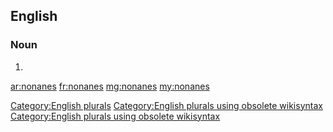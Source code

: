 ==English==

===Noun===
{{head|en}}

# {{plural of|nonane}}

[[Category:English plurals]][[Category:English plurals using obsolete wikisyntax]][[Category:English plurals using obsolete wikisyntax]]

[[ar:nonanes]]
[[fr:nonanes]]
[[mg:nonanes]]
[[my:nonanes]]